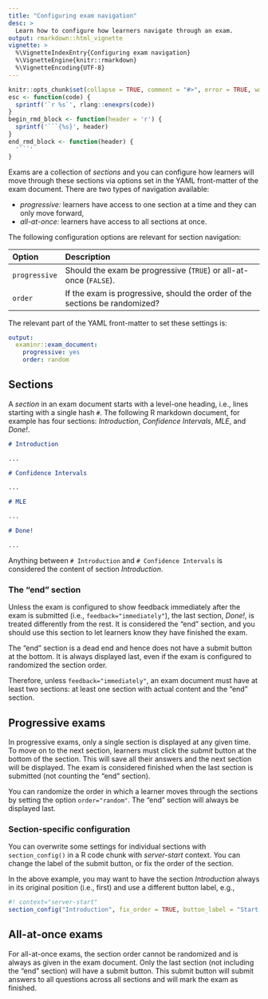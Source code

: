 ```yaml
---
title: "Configuring exam navigation"
desc: >
  Learn how to configure how learners navigate through an exam.
output: rmarkdown::html_vignette
vignette: >
  %\VignetteIndexEntry{Configuring exam navigation}
  %\VignetteEngine{knitr::rmarkdown}
  %\VignetteEncoding{UTF-8}
---
```


```r
knitr::opts_chunk$set(collapse = TRUE, comment = "#>", error = TRUE, warning = TRUE)
esc <- function(code) {
  sprintf('`r %s`', rlang::enexprs(code))
}
begin_rmd_block <- function(header = 'r') {
  sprintf('```{%s}', header)
}
end_rmd_block <- function(header) {
  '```'
}
```

Exams are a collection of _sections_ and you can configure how learners will move through these sections via options set in the YAML front-matter of the exam document.
There are two types of navigation available:

* _progressive:_ learners have access to one section at a time and they can only move forward,
* _all-at-once:_ learners have access to all sections at once.

The following configuration options are relevant for section navigation:

Option              Description
---------------     ------------------------------------------------------------------------
`progressive`       Should the exam be progressive (`TRUE`) or all-at-once (`FALSE`).
`order`             If the exam is progressive, should the order of the sections be randomized?

The relevant part of the YAML front-matter to set these settings is:

```yaml
output:
  examinr::exam_document:
    progressive: yes
    order: random
```

## Sections

A _section_ in an exam document starts with a level-one heading, i.e., lines starting with a single hash `#`.
The following R markdown document, for example has four sections: _Introduction_, _Confidence Intervals_, _MLE_, and _Done!_.

```md
# Introduction

...

# Confidence Intervals

...

# MLE

...

# Done!

...
```

Anything between `# Introduction` and `# Confidence Intervals` is considered the content of section _Introduction_.

### The "end" section
Unless the exam is configured to show feedback immediately after the exam is submitted (i.e., `feedback="immediately"`), the last section, _Done!_, is treated differently from the rest.
It is considered the "end" section, and you should use this section to let learners know they have finished the exam.

The "end" section is a dead end and hence does not have a submit button at the bottom.
It is always displayed last, even if the exam is configured to randomized the section order.

Therefore, unless `feedback="immediately"`, an exam document must have at least two sections: at least one section with actual content and the "end" section.

## Progressive exams

In progressive exams, only a single section is displayed at any given time.
To move on to the next section, learners must click the _submit_ button at the bottom of the section.
This will save all their answers and the next section will be displayed.
The exam is considered finished when the last section is submitted (not counting the "end" section).

You can randomize the order in which a learner moves through the sections by setting the option `order="random"`.
The "end" section will always be displayed last.

### Section-specific configuration

You can overwrite some settings for individual sections with `section_config()` in a R code chunk with _server-start_ context.
You can change the label of the submit button, or fix the order of the section.

In the above example, you may want to have the section _Introduction_ always in its original position (i.e., first) and use a different button label, e.g.,

```r
#! context="server-start"
section_config("Introduction", fix_order = TRUE, button_label = "Start exam")
```

## All-at-once exams

For all-at-once exams, the section order cannot be randomized and is always as given in the exam document.
Only the last section (not including the "end" section) will have a submit button.
This submit button will submit answers to all questions across all sections and will mark the exam as finished.
